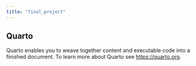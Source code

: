 ```yaml
---
title: "final_project"
---
```


## Quarto

Quarto enables you to weave together content and executable code into a finished document. To learn more about Quarto see <https://quarto.org>.
